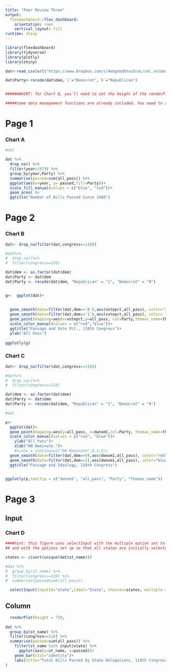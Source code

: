 ---
title: "Peer Review Three"
output: 
  flexdashboard::flex_dashboard:
    orientation: rows
    vertical_layout: fill
runtime: shiny
---

```{r setup, include=FALSE}
library(flexdashboard)
library(tidyverse)
library(plotly)
library(shiny)

dat<-read_csv(url("https://www.dropbox.com/s/4ebgnkdhhxo5rac/cel_volden_wiseman%20_coursera.csv?raw=1"))

dat$Party<-recode(dat$dem,`1`="Democrat",`0`="Republican")


#######HINT: for Chart D, you'll need to set the height of the renderPlot, using the height argument. Try a value of 750.

#####some data management functions are already included. You need to add the visualization functions.

```


Page 1
======

### Chart A


```{r}
#dat

dat %>% 
  drop_na() %>% 
  filter(year>1979) %>% 
  group_by(year,Party) %>% 
  summarise(passed=sum(all_pass)) %>% 
  ggplot(aes(x=year, y= passed,fill=Party))+
  scale_fill_manual(values = c("blue", "red"))+
  geom_area( )+
  ggtitle("Number of Bills Passed Since 1980")

```


Page 2
======



### Chart B

```{r}

dat<- drop_na(filter(dat,congress==110))

#dat%>%
#  drop_na()%>%
#  filter(congress==110) 

dat$dem <- as.factor(dat$dem)
dat$Party <- dat$dem
dat$Party <- recode(dat$dem, "Republican" = "1", "Democrat" = "0")


g<-  ggplot(dat)+
  
  
  geom_smooth(data=filter(dat,dem=='0'),aes(votepct,all_pass), color="red")+
  geom_smooth(data=filter(dat,dem=='1'),aes(votepct,all_pass), color= "blue")+
  geom_point(mapping=aes(x=votepct,y=all_pass, col=Party,thomas_name=thomas_name))+
  scale_color_manual(values = c("red","blue"))+
  ggtitle("Passage and Vote Pct., 110th Congress")+
  ylab("All Pass")
    
ggplotly(g)
```



### Chart C

```{r}
dat<- drop_na(filter(dat,congress==110))

#dat%>%
#  drop_na()%>%
#  filter(congress==110) 

dat$dem <- as.factor(dat$dem)
dat$Party <- dat$dem
dat$Party <- recode(dat$dem, "Republican" = "1", "Democrat" = "0")

#dat

p<-
  ggplot(dat)+
  geom_point(mapping=aes(y=all_pass, x=dwnom1,col=Party, thomas_name=thomas_name))+
  scale_color_manual(values = c("red", "blue"))+
    ylab("All Pass")+
    xlab("DW Nominate.")+
    #scale_x_continuous("DW Nominate",0,1.5)+
  geom_smooth(data=filter(dat,dem==0),aes(dwnom1,all_pass), color="red")+
  geom_smooth(data=filter(dat,dem==1),aes(dwnom1,all_pass), color="blue")+
  ggtitle("Passage and Ideology, 110th Congress")

 
ggplotly(p,tooltip = c("dwnom1", "all_pass", "Party", "thomas_name"))   

```
Page 3
======
Input{.sidebar}
----------------------------------------------------------------
### Chart D

```{r}
####hint: this figure uses selectInput with the multiple option set to true 
## and with the options set up so that all states are initially selected.

states <- c(sort(unique(dat$st_name)))

#dat %>% 
#  group_by(st_name) %>% 
#  filter(congress==110) %>%
#  summarise(passed=sum(all_pass))

  selectInput(inputId="state",label="State", choices=states, multiple = T, selected = states)
```

Column
----------------------------------------------------------------

```{r}
  renderPlot(height = 750,  
  
dat %>%
  group_by(st_name) %>%
  filter(congress==110) %>%
  summarise(passed=sum(all_pass)) %>%
    filter(st_name %in% input$state) %>% 
      ggplot(aes(y=st_name, x=passed))+
    geom_bar(stat="identity")+
    labs(title="Total Bills Passed by State Delegations, 110th Congress", x="Total bills Passed Per State",y="State Name")
)

```